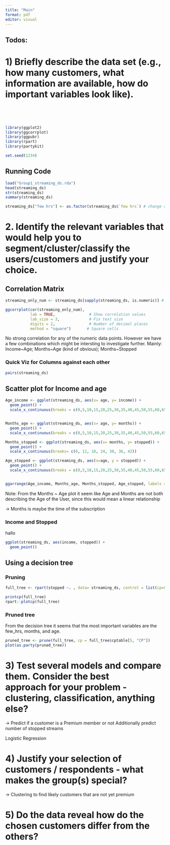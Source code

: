 ```yaml
---
title: "Main"
format: pdf
editor: visual
---
```


## Todos:

# 1) Briefly **describe** the data set (e.g., how many customers, what information are available, how do important variables look like).

\

\

```r
library(ggplot2)
library(ggcorrplot)
library(ggpubr)
library(rpart)
library(partykit)
```

```r
set.seed(1234)
```

## Running Code

```r
load("Group1_streaming_ds.rda")
head(streaming_ds)
str(streaming_ds)
summary(streaming_ds)

streaming_ds["few hrs"] <- as.factor(streaming_ds$`few hrs`) # change column from boolean to factor 
```

# 2. **Identify the relevant variables** that would help you to segment/cluster/classify the users/customers and justify your choice. 

## Correlation Matrix

```r
streaming_only_num <- streaming_ds[sapply(streaming_ds, is.numeric)] # only get columns that are numberic

ggcorrplot(cor(streaming_only_num),
           lab = TRUE,               # Show correlation values
           lab_size = 3,             # Fix text size
           digits = 2,               # Number of decimal places
           method = "square")       # Square cells
```

No strong correlation for any of the numeric data points. However we have a few combinations which might be intersting to investigate further. Mainly: Income\~Age; Months\~Age (kind of obvious); Months\~Stopped

### Quick Viz for Columns against each other

```r
pairs(streaming_ds)
```

## Scatter plot for Income and age

```r
Age_income <- ggplot(streaming_ds, aes(x= age, y= income)) + 
  geom_point() + 
  scale_x_continuous(breaks = c(0,5,10,15,20,25,30,35,40,45,50,55,60,65,70,75,80,85))


Months_age <- ggplot(streaming_ds, aes(x= age, y= months)) + 
  geom_point() + 
  scale_x_continuous(breaks = c(0,5,10,15,20,25,30,35,40,45,50,55,60,65,70,75,80,85))

Months_stopped <- ggplot(streaming_ds, aes(x= months, y= stopped)) + 
  geom_point() + 
  scale_x_continuous(breaks= c(6, 12, 18, 24, 30, 36, 42))

Age_stopped <- ggplot(streaming_ds, aes(x=age, y = stopped)) + 
  geom_point() + 
  scale_x_continuous(breaks = c(0,5,10,15,20,25,30,35,40,45,50,55,60,65,70,75,80,85))


ggarrange(Age_income, Months_age, Months_stopped, Age_stopped, labels = c("Age ~ Income", "Months ~ Age", "Stopped ~ Months", "Age ~ stopped"), font.label = list(size=10), col= 1, nrow = 4)
```

Note: From the Months \~ Age plot it seem like Age and Months are not both describing the Age of the User, since this would mean a linear relationship

-\> Months is maybe the time of the subscription

### Income and Stopped

hallo

```r
ggplot(streaming_ds, aes(income, stopped)) +
  geom_point()
```

## Using a decision tree

### Pruning

```r
full_tree <- rpart(stopped ~. , data= streaming_ds, control = list(cp=0.001))

printcp(full_tree)
rpart::plotcp(full_tree)
```

### Pruned tree

From the decision tree it seems that the most important variables are the few_hrs, months, and age.

```r
pruned_tree <- prune(full_tree, cp = full_tree$cptable[5, "CP"])
plot(as.party(pruned_tree))
```

# 3) **Test** several models and **compare** them. **Consider the best approach** for your problem - clustering, classification, anything else?

-\> Predict if a customer is a Premium member or not Additionally predict number of stopped streams

Logistic Regression

# 4) **Justify your selection** of customers / respondents - what makes the group(s) special?

-\> Clustering to find likely customers that are not yet premium

# 5) Do the data reveal **how do the chosen customers differ** from the others?
